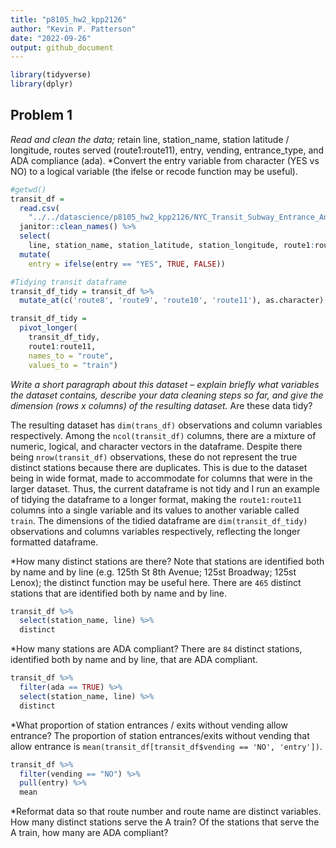 ```yaml
---
title: "p8105_hw2_kpp2126"
author: "Kevin P. Patterson"
date: "2022-09-26"
output: github_document
---
```


```r
library(tidyverse)
library(dplyr)
```

## Problem 1

*Read and clean the data; 
*retain line, station_name, station latitude / longitude, routes served (route1:route11), entry, vending, entrance_type, and ADA compliance (ada). 
*Convert the entry variable from character (YES vs NO) to a logical variable (the ifelse or recode function may be useful).
```r
#getwd()
transit_df =
  read.csv(
    "../../datascience/p8105_hw2_kpp2126/NYC_Transit_Subway_Entrance_And_Exit_Data.csv") %>%
  janitor::clean_names() %>%
  select(
    line, station_name, station_latitude, station_longitude, route1:route11, entry, vending, entrance_type, ada) %>%
  mutate(
    entry = ifelse(entry == "YES", TRUE, FALSE))

#Tidying transit dataframe
transit_df_tidy = transit_df %>%
  mutate_at(c('route8', 'route9', 'route10', 'route11'), as.character)

transit_df_tidy = 
  pivot_longer(
    transit_df_tidy,
    route1:route11,
    names_to = "route",
    values_to = "train")
```

*Write a short paragraph about this dataset – explain briefly what variables the dataset contains, describe your data cleaning steps so far, and give the dimension (rows x columns) of the resulting dataset. 
*Are these data tidy?

The resulting dataset has `dim(trans_df)` observations and column variables respectively. Among the `ncol(transit_df)` columns,  there are a mixture of numeric, logical, and character vectors in the dataframe. Despite there being `nrow(transit_df)` observations, these do not represent the true distinct stations because there are duplicates. This is due to the dataset being in wide format, made to accommodate for columns that were in the larger dataset. Thus, the current dataframe is not tidy and I run an example of tidying the dataframe to a longer format, making the `route1:route11` columns into a single variable and its values to another variable called `train`. The dimensions of the tidied dataframe are `dim(transit_df_tidy)` observations and columns variables respectively, reflecting the longer formatted dataframe.

*How many distinct stations are there? Note that stations are identified both by name and by line (e.g. 125th St 8th Avenue; 125st Broadway; 125st Lenox); the distinct function may be useful here.
There are `465` distinct stations that are identified both by name and by line.

```r
transit_df %>%
  select(station_name, line) %>%
  distinct
```

*How many stations are ADA compliant?
There are `84` distinct stations, identified both by name and by line, that are ADA compliant.
```r
transit_df %>%
  filter(ada == TRUE) %>%
  select(station_name, line) %>%
  distinct
```

*What proportion of station entrances / exits without vending allow entrance?
The proportion of station entrances/exits without vending that allow entrance is `mean(transit_df[transit_df$vending == 'NO', 'entry'])`.
```r
transit_df %>%
  filter(vending == "NO") %>%
  pull(entry) %>%
  mean
```

*Reformat data so that route number and route name are distinct variables. How many distinct stations serve the A train? Of the stations that serve the A train, how many are ADA compliant?
```r

```

